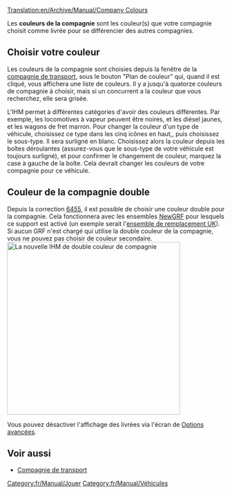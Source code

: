 [[Translation:en/Archive/Manual/Company Colours]]


Les '''couleurs de la compagnie''' sont les couleur(s) que votre compagnie choisit comme livrée pour se différencier des autres compagnies.

==Choisir votre couleur==
Les couleurs de la compagnie sont choisies depuis la fenêtre de la [[fr/Manual/Compagnie de transport|compagnie de transport]], sous le bouton "Plan de couleur" qui, quand il est cliqué, vous affichera une liste de couleurs. Il y a jusqu'à quatorze couleurs de compagnie à choisir, mais si un concurrent a la couleur que vous recherchez, elle sera grisée.

L'IHM permet à différentes catégories d'avoir des couleurs différentes. Par exemple, les locomotives à vapeur peuvent être noires, et les diésel jaunes, et les wagons de fret marron. Pour changer la couleur d'un type de véhicule, choisissez ce type dans les cinq icônes en haut,, puis choisissez le sous-type. Il sera surligné en blanc. Choisissez alors la couleur depuis les boîtes déroulantes (assurez-vous que le sous-type de votre véhicule est toujours surligné), et pour confirmer le changement de couleur, marquez la case à gauche de la boîte. Cela devrait changer les couleurs de votre compagnie pour ce véhicule.

==Couleur de la compagnie double==
Depuis la correction [[fr/Archive/Community/Construction de nuit|6455]], il est possible de choisir une couleur double pour la compagnie. Cela fonctionnera avec les ensembles [[fr/Manual/NewGRF|NewGRF]] pour lesquels ce support est activé (un exemple serait l'[[fr/Community/NewGRF/Ensemble de remplacement UK|ensemble de remplacement UK]]). Si aucun GRF n'est chargé qui utilise la double couleur de la compagnie, vous ne pouvez pas choisir de couleur secondaire.
[[File:en/Archive/Manual/Dualcompanycolours.png|thumb|400px|center|La nouvelle IHM de double couleur de compagnie]]

Vous pouvez désactiver l'affichage des livrées via l'écran de [[fr/Archive/Manual/Settings/Options avancées|Options avancées]].

==Voir aussi==
*[[fr/Manual/Compagnie de transport|Compagnie de transport]]

[[Category:fr/Manual/Jouer]]
[[Category:fr/Manual/Véhicules]]